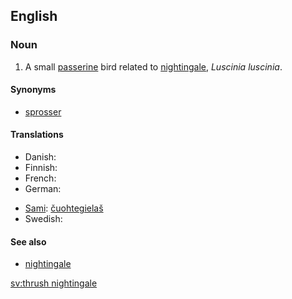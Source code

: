 ==English==
{{wikipedia}}

===Noun===
{{en-noun|sg=[[thrush]] [[nightingale]]}}

# A small [[passerine]] bird related to [[nightingale]], ''Luscinia luscinia''.

====Synonyms====
*[[sprosser]]

====Translations====
{{trans-top|''Luscinia luscinia''}}
* Danish: {{t|da|nattergal|c}}
* Finnish: {{t+|fi|satakieli}}
* French: {{t|fr|rossignol progné}}
* German: {{t|de|Sprosser|m}}
{{trans-mid}}
* [[Sami]]: [[čuohtegielaš]]
* Swedish: {{t|sv|näktergal|c}}
{{trans-bottom}}

====See also====
*[[nightingale]]

[[sv:thrush nightingale]]